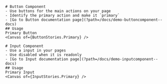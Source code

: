 



    # Button Component
    - Use buttons for the main actions on your page 
    - Identify the primary action and make it `primary`
    - [Go to Button documentation page](?path=/docs/demo-buttoncomponent--docs)
    ## Usage
    Primary Button
    <Canvas of={ButtonStories.Primary} />

    # Input Component
    - Use a input in your pages
    - Use disabled when it is readonly
    - [Go to Input documentation page](?path=/docs/demo-inputcomponent--docs)
    ## Usage
    Primary Input
    <Canvas of={InputStories.Primary} />


